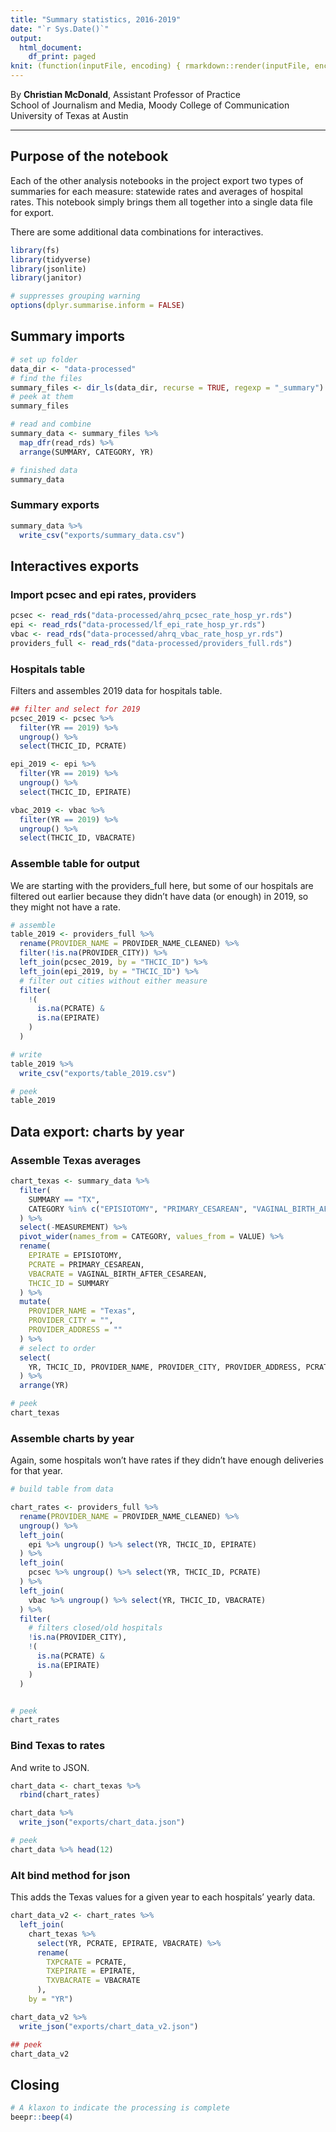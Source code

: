 ```yaml
---
title: "Summary statistics, 2016-2019"
date: "`r Sys.Date()`"
output:
  html_document:
    df_print: paged
knit: (function(inputFile, encoding) { rmarkdown::render(inputFile, encoding = encoding, output_dir = "docs") })
---
```


By **Christian McDonald**, Assistant Professor of Practice\
School of Journalism and Media, Moody College of Communication\
University of Texas at Austin

----

## Purpose of the notebook

Each of the other analysis notebooks in the project export two types of summaries for each measure: statewide rates and averages of hospital rates. This notebook simply brings them all together into a single data file for export.

There are some additional data combinations for interactives.

```r
library(fs)
library(tidyverse)
library(jsonlite)
library(janitor)

# suppresses grouping warning
options(dplyr.summarise.inform = FALSE)
```

## Summary imports

```r
# set up folder
data_dir <- "data-processed"
# find the files
summary_files <- dir_ls(data_dir, recurse = TRUE, regexp = "_summary")
# peek at them
summary_files

# read and combine
summary_data <- summary_files %>%
  map_dfr(read_rds) %>% 
  arrange(SUMMARY, CATEGORY, YR)

# finished data
summary_data
```

### Summary exports

```r
summary_data %>% 
  write_csv("exports/summary_data.csv")
```


## Interactives exports

### Import pcsec and epi rates, providers

```r
pcsec <- read_rds("data-processed/ahrq_pcsec_rate_hosp_yr.rds")
epi <- read_rds("data-processed/lf_epi_rate_hosp_yr.rds")
vbac <- read_rds("data-processed/ahrq_vbac_rate_hosp_yr.rds")
providers_full <- read_rds("data-processed/providers_full.rds")
```

### Hospitals table

Filters and assembles 2019 data for hospitals table.

```r
## filter and select for 2019
pcsec_2019 <- pcsec %>% 
  filter(YR == 2019) %>% 
  ungroup() %>% 
  select(THCIC_ID, PCRATE)

epi_2019 <- epi %>% 
  filter(YR == 2019) %>% 
  ungroup() %>% 
  select(THCIC_ID, EPIRATE)

vbac_2019 <- vbac %>% 
  filter(YR == 2019) %>% 
  ungroup() %>% 
  select(THCIC_ID, VBACRATE)
```

### Assemble table for output

We are starting with the providers_full here, but some of our hospitals are filtered out earlier because they didn't have data (or enough) in 2019, so they might not have a rate.

```r
# assemble
table_2019 <- providers_full %>% 
  rename(PROVIDER_NAME = PROVIDER_NAME_CLEANED) %>% 
  filter(!is.na(PROVIDER_CITY)) %>% 
  left_join(pcsec_2019, by = "THCIC_ID") %>% 
  left_join(epi_2019, by = "THCIC_ID") %>% 
  # filter out cities without either measure
  filter(
    !(
      is.na(PCRATE) &
      is.na(EPIRATE)
    )
  )

# write
table_2019 %>% 
  write_csv("exports/table_2019.csv")

# peek
table_2019

```

## Data export: charts by year

### Assemble Texas averages

```r
chart_texas <- summary_data %>%
  filter(
    SUMMARY == "TX",
    CATEGORY %in% c("EPISIOTOMY", "PRIMARY_CESAREAN", "VAGINAL_BIRTH_AFTER_CESAREAN")
  ) %>% 
  select(-MEASUREMENT) %>% 
  pivot_wider(names_from = CATEGORY, values_from = VALUE) %>% 
  rename(
    EPIRATE = EPISIOTOMY,
    PCRATE = PRIMARY_CESAREAN,
    VBACRATE = VAGINAL_BIRTH_AFTER_CESAREAN,
    THCIC_ID = SUMMARY
  ) %>% 
  mutate(
    PROVIDER_NAME = "Texas",
    PROVIDER_CITY = "",
    PROVIDER_ADDRESS = ""
  ) %>% 
  # select to order
  select(
    YR, THCIC_ID, PROVIDER_NAME, PROVIDER_CITY, PROVIDER_ADDRESS, PCRATE, EPIRATE, VBACRATE
  ) %>% 
  arrange(YR)

# peek
chart_texas
```

### Assemble charts by year

Again, some hospitals won't have rates if they didn't have enough deliveries for that year.

```r
# build table from data

chart_rates <- providers_full %>% 
  rename(PROVIDER_NAME = PROVIDER_NAME_CLEANED) %>% 
  ungroup() %>% 
  left_join(
    epi %>% ungroup() %>% select(YR, THCIC_ID, EPIRATE)
  ) %>% 
  left_join(
    pcsec %>% ungroup() %>% select(YR, THCIC_ID, PCRATE)
  ) %>% 
  left_join(
    vbac %>% ungroup() %>% select(YR, THCIC_ID, VBACRATE)
  ) %>% 
  filter(
    # filters closed/old hospitals
    !is.na(PROVIDER_CITY),
    !(
      is.na(PCRATE) &
      is.na(EPIRATE)
    )
  )


# peek
chart_rates
```

### Bind Texas to rates

And write to JSON.

```r
chart_data <- chart_texas %>% 
  rbind(chart_rates)

chart_data %>% 
  write_json("exports/chart_data.json")

# peek
chart_data %>% head(12)
```

### Alt bind method for json

This adds the Texas values for a given year to each hospitals' yearly data.

```r
chart_data_v2 <- chart_rates %>%
  left_join(
    chart_texas %>%
      select(YR, PCRATE, EPIRATE, VBACRATE) %>% 
      rename(
        TXPCRATE = PCRATE,
        TXEPIRATE = EPIRATE,
        TXVBACRATE = VBACRATE
      ),
    by = "YR")

chart_data_v2 %>% 
  write_json("exports/chart_data_v2.json")

## peek
chart_data_v2
```

## Closing

```r
# A klaxon to indicate the processing is complete
beepr::beep(4)
```


